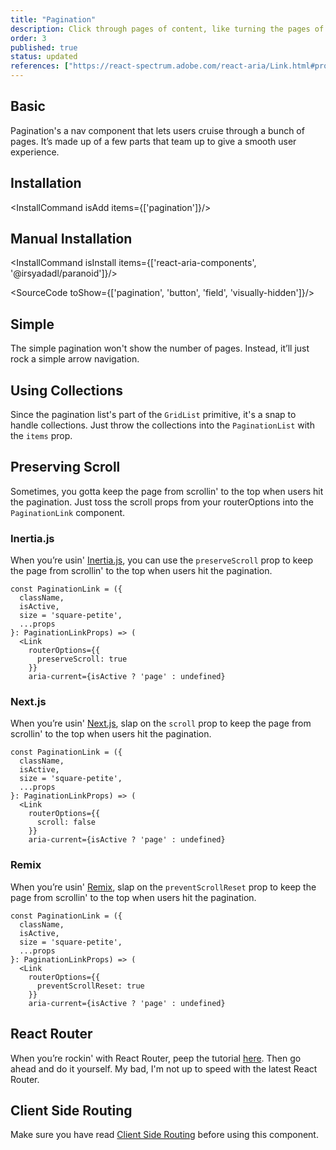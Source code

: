```yaml
---
title: "Pagination"
description: Click through pages of content, like turning the pages of a book, controlling the flow of your data presentation.
order: 3
published: true
status: updated
references: ["https://react-spectrum.adobe.com/react-aria/Link.html#props", "https://react-spectrum.adobe.com/react-aria/GridList.html#props"]
---
```



## Basic
Pagination's a nav component that lets users cruise through a bunch of pages. It’s made up of a few parts that team up to give a smooth user experience.
<How isCenter={false} toUse="navigation/pagination-demo" />

## Installation
<InstallCommand isAdd items={['pagination']}/>

## Manual Installation

<InstallCommand isInstall items={['react-aria-components', '@irsyadadl/paranoid']}/>

<SourceCode toShow={['pagination', 'button', 'field', 'visually-hidden']}/>

## Simple
The simple pagination won't show the number of pages. Instead, it’ll just rock a simple arrow navigation.
<How isCenter={false} toUse="navigation/simple-pagination-demo" />

## Using Collections
Since the pagination list's part of the `GridList` primitive, it's a snap to handle collections. Just throw the collections into the `PaginationList` with the `items` prop.
<How isCenter={false} toUse="navigation/pagination-dynamic-demo" />

## Preserving Scroll
Sometimes, you gotta keep the page from scrollin' to the top when users hit the pagination. Just toss the scroll props from your routerOptions into the `PaginationLink` component.

### Inertia.js
When you’re usin' [Inertia.js](https://inertiajs.com/scroll-management#scroll-preservation), you can use the `preserveScroll` prop to keep the page from scrollin' to the top when users hit the pagination.
```tsx title="ui/pagination.tsx"
const PaginationLink = ({
  className,
  isActive,
  size = 'square-petite',
  ...props
}: PaginationLinkProps) => (
  <Link
    routerOptions={{
      preserveScroll: true
    }}
    aria-current={isActive ? 'page' : undefined}
```

### Next.js
When you’re usin' [Next.js](https://nextjs.org/docs/app/building-your-application/routing/linking-and-navigating#disabling-scroll-restoration), slap on the `scroll` prop to keep the page from scrollin' to the top when users hit the pagination.
```tsx title="ui/pagination.tsx"
const PaginationLink = ({
  className,
  isActive,
  size = 'square-petite',
  ...props
}: PaginationLinkProps) => (
  <Link
    routerOptions={{
      scroll: false
    }}
    aria-current={isActive ? 'page' : undefined}
```

### Remix
When you’re usin' [Remix](https://remix.run/docs/en/main/components/scroll-restoration#preventing-scroll-reset), slap on the `preventScrollReset` prop to keep the page from scrollin' to the top when users hit the pagination.
```tsx title="ui/pagination.tsx"
const PaginationLink = ({
  className,
  isActive,
  size = 'square-petite',
  ...props
}: PaginationLinkProps) => (
  <Link
    routerOptions={{
      preventScrollReset: true
    }}
    aria-current={isActive ? 'page' : undefined}
```

## React Router
When you’re rockin' with React Router, peep the tutorial [here](https://youtu.be/4_H8j3rkpjI?t=61). Then go ahead and do it yourself. My bad, I'm not up to speed with the latest React Router.

## Client Side Routing
Make sure you have read [Client Side Routing](/docs/getting-started/client-side-routing) before using this component.
